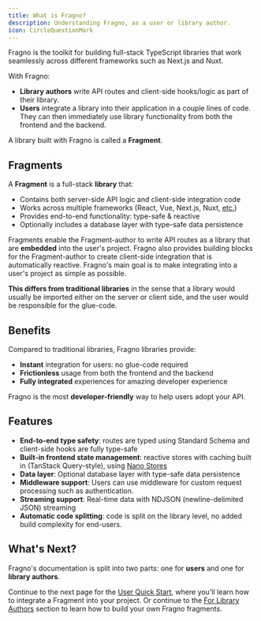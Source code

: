```yaml
---
title: What is Fragno?
description: Understanding Fragno, as a user or library author.
icon: CircleQuestionMark
---
```



Fragno is the toolkit for building full-stack TypeScript libraries that work seamlessly across
different frameworks such as Next.js and Nuxt.

With Fragno:

- **Library authors** write API routes and client-side hooks/logic as part of their library.
- **Users** integrate a library into their application in a couple lines of code. They can then
  immediately use library functionality from both the frontend and the backend.

A library built with Fragno is called a **Fragment**.

## Fragments

A **Fragment** is a full-stack **library** that:

- Contains both server-side API logic and client-side integration code
- Works across multiple frameworks (React, Vue, Next.js, Nuxt, [etc.](./docs/frameworks))
- Provides end-to-end functionality: type-safe & reactive
- Optionally includes a database layer with type-safe data persistence

Fragments enable the Fragment-author to write API routes as a library that are **embedded** into the
user's project. Fragno also provides building blocks for the Fragment-author to create client-side
integration that is automatically reactive. Fragno's main goal is to make integrating into a user's
project as simple as possible.

**This differs from traditional libraries** in the sense that a library would usually be imported
either on the server or client side, and the user would be responsible for the glue-code.

## Benefits

Compared to traditional libraries, Fragno libraries provide:

- **Instant** integration for users: no glue-code required
- **Frictionless** usage from both the frontend and the backend
- **Fully integrated** experiences for amazing developer experience

Fragno is the most **developer-friendly** way to help users adopt your API.

## Features

- **End-to-end type safety**: routes are typed using Standard Schema and client-side hooks are fully
  type-safe
- **Built-in frontend state management**: reactive stores with caching built in (TanStack
  Query-style), using [Nano Stores](https://github.com/nanostores/nanostores)
- **Data layer**: Optional database layer with type-safe data persistence
- **Middleware support**: Users can use middleware for custom request processing such as
  authentication.
- **Streaming support**: Real-time data with NDJSON (newline-delimited JSON) streaming
- **Automatic code splitting**: code is split on the library level, no added build complexity for
  end-users.

## What's Next?

Fragno's documentation is split into two parts: one for **users** and one for **library authors**.

Continue to the next page for the [User Quick Start](./docs/user-quick-start), where you'll learn
how to integrate a Fragment into your project. Or continue to the
[For Library Authors](./docs/for-library-authors/getting-started) section to learn how to build your
own Fragno fragments.

<Cards>
  <Card
    title="User Quick Start"
    href="/docs/user-quick-start"
    description="Learn how to integrate Fragments into your project"
  />
  <Card
    title="For Library Authors"
    href="/docs/for-library-authors/getting-started"
    description="Learn how to build your own Fragments"
  />
</Cards>
